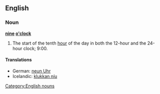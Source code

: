 ==English==

===Noun===
'''[[nine]] [[o'clock]]'''

# The start of the tenth [[hour]] of the day in both the 12-hour and the 24-hour clock; 9:00.

====Translations====
{{trans-top|the start of the tenth hour}}
*German: [[neun Uhr]]
*Icelandic: [[klukkan níu]]
{{trans-mid}}
{{trans-bottom}}

[[Category:English nouns]]